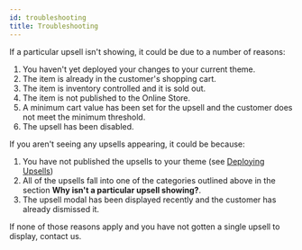 ```yaml
---
id: troubleshooting
title: Troubleshooting
---
```


<Accordion title="Why isn't a particular upsell showing?">

If a particular upsell isn't showing, it could be due to a number of reasons:

  1. You haven't yet deployed your changes to your current theme.
  2. The item is already in the customer's shopping cart.
  3. The item is inventory controlled and it is sold out.
  4. The item is not published to the Online Store.
  5. A minimum cart value has been set for the upsell and the customer does not meet the minimum threshold.
  6. The upsell has been disabled.

</Accordion>

<Accordion title="Why are no upsells showing?">

If you aren't seeing any upsells appearing, it could be because:

  1. You have not published the upsells to your theme (see [Deploying Upsells](deploying_upsells))
  2. All of the upsells fall into one of the categories outlined above in the section **Why isn't a particular upsell showing?**.
  3. The upsell modal has been displayed recently and the customer has already dismissed it.

If none of those reasons apply and you have not gotten a single upsell to display, contact us.

</Accordion>

